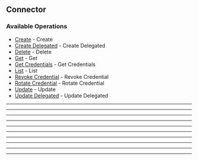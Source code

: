 
## Connector

### Available Operations

* [Create](/connector/create) - Create
* [Create Delegated](/connector/create_delegated) - Create Delegated
* [Delete](/connector/delete) - Delete
* [Get](/connector/get) - Get
* [Get Credentials](/connector/get_credentials) - Get Credentials
* [List](/connector/list) - List
* [Revoke Credential](/connector/revoke_credential) - Revoke Credential
* [Rotate Credential](/connector/rotate_credential) - Rotate Credential
* [Update](/connector/update) - Update
* [Update Delegated](/connector/update_delegated) - Update Delegated

---
<Create />

---
<CreateDelegated />

---
<Delete />

---
<Get />

---
<GetCredentials />

---
<List />

---
<RevokeCredential />

---
<RotateCredential />

---
<Update />

---
<UpdateDelegated />
